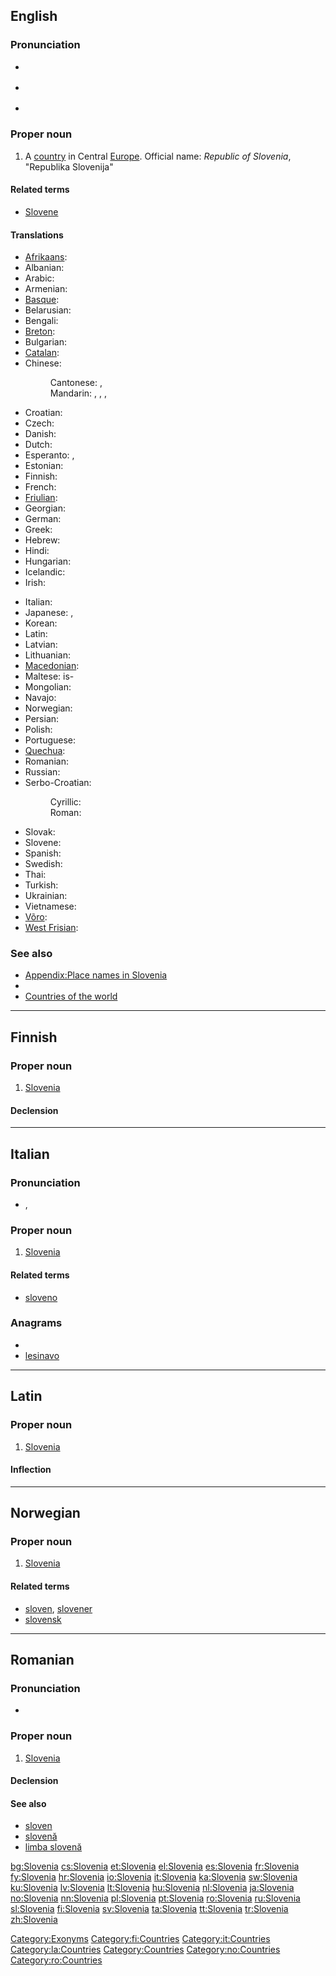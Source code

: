 {{wikipedia}}
{{also|slovenia}}
==English==

===Pronunciation===
* {{a|UK}} {{IPA|/sləʊˈviː.ni.ə/|/sləʊˈviːn.jə/}}
* {{a|US}} {{IPA|/sloʊˈvi.ni.ə/|/sloʊˈvin.jə/}}
* {{audio|en-us-Slovenia.ogg|Audio (US)}}

===Proper noun===
{{en-proper noun}}

# A [[country]] in Central [[Europe]]. Official name: ''Republic of Slovenia'', "Republika Slovenija"

====Related terms====
* [[Slovene]]

====Translations====
{{trans-top|country in Europe}}
* [[Afrikaans]]: {{t|af|Slowenië|xs=Afrikaans}}
* Albanian: {{t|sq|Slloveni|xs=Albanian}}
* Arabic: {{t|ar|سلوفينيا|f|tr=slufiiniya}}
* Armenian: {{t-|hy|Սլովենիա|tr=Slovenia}}
* [[Basque]]: {{t+|eu|Eslovenia|xs=Basque}}
* Belarusian: {{t|be|Славенія|f|tr=Slavénija|xs=Belarusian}}
* Bengali: {{t|bn|স্লোভেনিয়া|sc=Beng|xs=Bengali}}
* [[Breton]]: {{t-|br|Slovenia|xs=Breton}}
* Bulgarian: {{t+|bg|Словения|f|tr=Slovénija}}
* [[Catalan]]: {{t+|ca|Eslovènia}}
* Chinese:
*: Cantonese: {{tø|yue|斯洛維尼亞|sc=Hani|xs=Cantonese}}, {{tø|yue|斯洛维尼亚|sc=Hant}}
*: Mandarin: {{t-|cmn|斯洛文尼亞|sc=Hani}}, {{t-|cmn|斯洛文尼亚|tr=Sīluòwénníyǎ|sc=Hani}}, {{qualifier|Taiwan}} {{t|cmn|斯洛維尼亞|sc=Hani}}, {{t|cmn|斯洛维尼亚|tr=Sīluòwéiníyǎ|sc=Hani}}
* Croatian: {{t+|hr|Slovenija|f}}
* Czech: {{t+|cs|Slovinsko|n}}
* Danish: {{t+|da|Slovenien}}
* Dutch: {{t+|nl|Slovenië|n}}
* Esperanto: {{t-|eo|Slovenio|xs=Esperanto}}, {{t-|eo|Slovenujo|xs=Esperanto}}
* Estonian: {{t+|et|Sloveenia}}
* Finnish: {{t+|fi|Slovenia}}
* French: {{t+|fr|Slovénie|f}}
* [[Friulian]]: {{tø|fur|Slovenie|xs=Friulian}}
* Georgian: {{t|ka|სლოვენია|tr=slovenia|sc=Geor|xs=Georgian}}
* German: {{t+|de|Slowenien|n}}
* Greek: {{t+|el|Σλοβενία|f|tr=Slovenía}}
* Hebrew: {{t+|he|סלובניה}}
* Hindi: {{t|hi|स्लोवेनिया|tr=slōvēniyā|xs=Hindi}}
* Hungarian: {{t+|hu|Szlovénia}}
* Icelandic: {{t+|is|Slóvenía|f}}
* Irish: {{t|ga|An tSlóvéin|xs=Irish}}
{{trans-mid}}
* Italian: {{t+|it|Slovenia|f}}
* Japanese: {{t+|ja|スロヴェニア|tr=Surovenia}}, {{t+|ja|スロベニア|tr=Surobenia}}
* Korean: {{t+|ko|슬로베니아|tr=Seullobenia|sc=Hang}}
* Latin: {{t-|la|Slovenia}}
* Latvian: {{t|lv|Slovēnija|f|xs=Latvian}}
* Lithuanian: {{t+|lt|Slovėnija|xs=Lithuanian}}
* [[Macedonian]]: {{t+|mk|Словенија|f|tr=Slovenija}}
* Maltese: is-{{t|mt|Slovenja|xs=Maltese}}
* Mongolian: {{t|mn|Словени|tr=Slovéni|sc=Cyrl|xs=Mongolian}}
* Navajo: {{tø|nv|Słobíín bikéyah}}
* Norwegian: {{t+|no|Slovenia}}
* Persian: {{t|fa|اسلوونی}}
* Polish: {{t+|pl|Słowenia|f}}
* Portuguese: {{t+|pt|Eslovénia|f}}
* [[Quechua]]: {{t-|qu|Isluwinya|xs=Quechua}}
* Romanian: {{t+|ro|Slovenia|f}}
* Russian: {{t-|ru|Словения|f|tr=Slovénija}}
* Serbo-Croatian:
*: Cyrillic: {{t|sh|Словенија|f|alt=Сло̀ве̄нија|sc=Cyrl|xs=Serbo-Croatian}}
*: Roman: {{t|sh|Slovenija|f|alt=Slòvēnija|xs=Serbo-Croatian}}
* Slovak: {{t-|sk|Slovinsko}}
* Slovene: {{t+|sl|Slovenija|f}}
* Spanish: {{t+|es|Eslovenia|f}}
* Swedish: {{t+|sv|Slovenien|c}}
* Thai: {{t|th|สโลวีเนีย|tr=sà-lŏh-wee-nia}}
* Turkish: {{t+|tr|Slovenya}}
* Ukrainian: {{t|uk|Словенія|f|tr=Slovénija|xs=Ukrainian}}
* Vietnamese: {{t-|vi|Slovenia|xs=Vietnamese}}
* [[Võro]]: {{tø|fiu-vro|Sloveeniä|xs=Võro}}
* [[West Frisian]]: {{t|fy|Sloveenje}}
{{trans-bottom}}

===See also===
* [[Appendix:Place names in Slovenia]]
* {{list|en|countries of Europe}}
* [[Appendix:Countries of the world|Countries of the world]]

[[Category:Exonyms]]

----

==Finnish==
{{wikipedia|lang=fi}}

===Proper noun===
{{infl|fi|proper noun}}

# [[#English|Slovenia]]

====Declension====
{{fi-decl-kulkija|Sloveni|nopl=1}}

[[Category:fi:Countries]]

----

==Italian==
{{wikipedia|lang=it}}

===Pronunciation===
* {{IPA|/zloˈvɛnja/|lang=it}}, {{SAMPA|/zlo"vEnja/|lang=it}}

===Proper noun===
{{infl|it|proper noun|g=f}}

# [[#English|Slovenia]]

====Related terms====
* [[sloveno]]

===Anagrams===
* {{alphagram|aeilnosv}}
* [[lesinavo#Italian|lesinavo]]

[[Category:it:Countries]]

----

==Latin==

===Proper noun===
{{la-proper noun|Slovenia|Sloveniae|Sloveniae|f|first}}

# [[#English|Slovenia]]

====Inflection====
{{la-decl-1st-loc|Sloveni}}

[[Category:la:Countries]]

----

==Norwegian==

===Proper noun===
{{infl|no|proper noun}}

# [[#English|Slovenia]]

====Related terms====
* [[sloven]], [[slovener]]
* [[slovensk]]

[[Category:Countries]]
[[Category:no:Countries]]

----

==Romanian==

===Pronunciation===
* {{IPA|[sloˈve.ni.a]|lang=ro}}

===Proper noun===
{{infl|ro|proper noun|gender=f}}

# [[#English|Slovenia]]

====Declension====
{{ro-country|gend=f|Sloveniei}}

====See also====
* [[sloven]]
* [[slovenă]]
* [[limba slovenă]]

[[Category:ro:Countries]]

[[bg:Slovenia]]
[[cs:Slovenia]]
[[et:Slovenia]]
[[el:Slovenia]]
[[es:Slovenia]]
[[fr:Slovenia]]
[[fy:Slovenia]]
[[hr:Slovenia]]
[[io:Slovenia]]
[[it:Slovenia]]
[[ka:Slovenia]]
[[sw:Slovenia]]
[[ku:Slovenia]]
[[lv:Slovenia]]
[[lt:Slovenia]]
[[hu:Slovenia]]
[[nl:Slovenia]]
[[ja:Slovenia]]
[[no:Slovenia]]
[[nn:Slovenia]]
[[pl:Slovenia]]
[[pt:Slovenia]]
[[ro:Slovenia]]
[[ru:Slovenia]]
[[sl:Slovenia]]
[[fi:Slovenia]]
[[sv:Slovenia]]
[[ta:Slovenia]]
[[tt:Slovenia]]
[[tr:Slovenia]]
[[zh:Slovenia]]